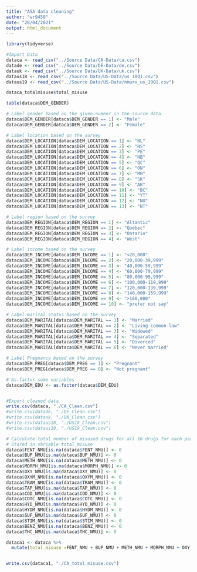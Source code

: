 ```yaml
---
title: "ASA data cleaning"
author: "wr9450"
date: "28/04/2021"
output: html_document
---
```

```r
library(tidyverse)
```



```r
#Import Data
dataca <- read_csv("../Source Data/CA-Data/ca.csv")
datade <- read_csv("../Source Data/DE-Data/de.csv")
datauk <- read_csv("../Source Data/UK-Data/uk.csv")
dataus18 <- read_csv("../Source Data/US-Data/us_18Q1.csv")
dataus19 <- read_csv("../Source Data/US-Data/nmurx_us_19Q1.csv")
```

```r
dataca_totalmisuse$total_misuse
```



```r
table(dataca$DEM_GENDER)
```

```r


# Label gender based on the given number in the source data
dataca$DEM_GENDER[dataca$DEM_GENDER == 1] <- "Male"
dataca$DEM_GENDER[dataca$DEM_GENDER == 2] <- "Female"

# Label location based on the survey
dataca$DEM_LOCATION[dataca$DEM_LOCATION == 1] <- "NL"
dataca$DEM_LOCATION[dataca$DEM_LOCATION == 2] <- "NS"
dataca$DEM_LOCATION[dataca$DEM_LOCATION == 3] <- "PE"
dataca$DEM_LOCATION[dataca$DEM_LOCATION == 4] <- "NB"
dataca$DEM_LOCATION[dataca$DEM_LOCATION == 5] <- "QC"
dataca$DEM_LOCATION[dataca$DEM_LOCATION == 6] <- "ON"
dataca$DEM_LOCATION[dataca$DEM_LOCATION == 7] <- "MB"
dataca$DEM_LOCATION[dataca$DEM_LOCATION == 8] <- "SK"
dataca$DEM_LOCATION[dataca$DEM_LOCATION == 9] <- "AB"
dataca$DEM_LOCATION[dataca$DEM_LOCATION == 10] <- "BC"
dataca$DEM_LOCATION[dataca$DEM_LOCATION == 11] <- "YT"
dataca$DEM_LOCATION[dataca$DEM_LOCATION == 12] <- "NU"
dataca$DEM_LOCATION[dataca$DEM_LOCATION == 13] <- "NT"

# Label region based on the survey
dataca$DEM_REGION[dataca$DEM_REGION == 1] <- "Altantic"
dataca$DEM_REGION[dataca$DEM_REGION == 2] <- "Quebec"
dataca$DEM_REGION[dataca$DEM_REGION == 3] <- "Ontario"
dataca$DEM_REGION[dataca$DEM_REGION == 4] <- "West"

# Label income based on the survey
dataca$DEM_INCOME[dataca$DEM_INCOME == 1] <- "<20,000"
dataca$DEM_INCOME[dataca$DEM_INCOME == 2] <- "20,000-39,999"
dataca$DEM_INCOME[dataca$DEM_INCOME == 3] <- "40,000-59,999"
dataca$DEM_INCOME[dataca$DEM_INCOME == 4] <- "60,000-79,999"
dataca$DEM_INCOME[dataca$DEM_INCOME == 5] <- "80,000-99,999"
dataca$DEM_INCOME[dataca$DEM_INCOME == 6] <- "100,000-119,999"
dataca$DEM_INCOME[dataca$DEM_INCOME == 7] <- "120,000-139,999"
dataca$DEM_INCOME[dataca$DEM_INCOME == 8] <- "140,000-159,999"
dataca$DEM_INCOME[dataca$DEM_INCOME == 9] <- ">160,000"
dataca$DEM_INCOME[dataca$DEM_INCOME == 10] <- "prefer not say"

# Label marital status based on the survey
dataca$DEM_MARITAL[dataca$DEM_MARITAL == 1] <- "Married"
dataca$DEM_MARITAL[dataca$DEM_MARITAL == 2] <- "Living common-law"
dataca$DEM_MARITAL[dataca$DEM_MARITAL == 3] <- "Widowed"
dataca$DEM_MARITAL[dataca$DEM_MARITAL == 4] <- "Separated"
dataca$DEM_MARITAL[dataca$DEM_MARITAL == 5] <- "Divorced"
dataca$DEM_MARITAL[dataca$DEM_MARITAL == 6] <- "Never married"

# Label Pregnancy based on the survey
dataca$DEM_PREG[dataca$DEM_PREG == 1] <- "Pregnant"
dataca$DEM_PREG[dataca$DEM_PREG == 0] <- "Not pregnant"

# As.factor some variables
dataca$DEM_EDU <- as.factor(dataca$DEM_EDU)

```

```r

```


```r
#Export cleaned data
write.csv(dataca, "./CA_Clean.csv")
#write.csv(datade, "./DE_Clean.csv")
#write.csv(datauk, "./UK_Clean.csv")
#write.csv(dataus18, "./US18_Clean.csv")
#write.csv(dataus19, "./US19_Clean.csv")
```


```r
# Calculate total number of misused drugs for all 16 drugs for each participant
# Stored in variable total_misuse
dataca$FENT_NMU[is.na(dataca$FENT_NMU)] <- 0
dataca$BUP_NMU[is.na(dataca$BUP_NMU)] <- 0
dataca$METH_NMU[is.na(dataca$METH_NMU)] <- 0
dataca$MORPH_NMU[is.na(dataca$MORPH_NMU)] <- 0
dataca$OXY_NMU[is.na(dataca$OXY_NMU)] <- 0
dataca$OXYM_NMU[is.na(dataca$OXYM_NMU)] <- 0
dataca$TRAM_NMU[is.na(dataca$TRAM_NMU)] <- 0
dataca$TAP_NMU[is.na(dataca$TAP_NMU)] <- 0
dataca$COD_NMU[is.na(dataca$COD_NMU)] <- 0
dataca$COTC_NMU[is.na(dataca$COTC_NMU)] <- 0
dataca$HYD_NMU[is.na(dataca$HYD_NMU)] <- 0
dataca$HYDM_NMU[is.na(dataca$HYDM_NMU)] <- 0
dataca$SUF_NMU[is.na(dataca$SUF_NMU)] <- 0
dataca$STIM_NMU[is.na(dataca$STIM_NMU)] <- 0
dataca$BENZ_NMU[is.na(dataca$BENZ_NMU)] <- 0
dataca$THC_NMU[is.na(dataca$THC_NMU)] <- 0

dataca1 <- dataca %>%
  mutate(total_misuse =FENT_NMU + BUP_NMU + METH_NMU + MORPH_NMU + OXY_NMU + OXYM_NMU + TRAM_NMU + TAP_NMU + COD_NMU + COTC_NMU + HYD_NMU + HYDM_NMU + SUF_NMU + STIM_NMU +  BENZ_NMU + THC_NMU)


write.csv(dataca1, "./CA_total_misuse.csv")
```










